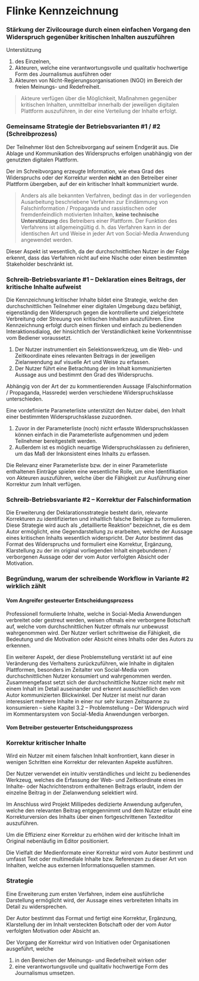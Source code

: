 # Flinke Kennzeichnung

### Stärkung der Zivilcourage durch einen einfachen Vorgang den Widerspruch gegenüber kritischen Inhalten auszuführen

Unterstützung

1. des Einzelnen,
2. Akteuren, welche eine verantwortungsvolle und qualitativ hochwertige Form des
   Journalismus ausführen oder
3. Akteuren von Nicht-Regierungsorganisationen (NGO) im Bereich der freien
   Meinungs- und Redefreiheit.

> Akteure verfügen über die Möglichkeit, Maßnahmen gegenüber kritischen
> Inhalten, unmittelbar innerhalb der jeweiligen digitalen Plattform
> auszuführen, in der eine Verteilung der Inhalte erfolgt.

### Gemeinsame Strategie der Betriebsvarianten #1 / #2 (Schreibprozess)

Der Teilnehmer löst den Schreibvorgang auf seinem Endgerät aus. Die Ablage und
Kommunikation des Widerspruchs erfolgen unabhängig von der genutzten digitalen
Plattform.

Der im Schreibvorgang erzeugte Information, wie etwa Grad des Widerspruchs oder
der Korrektur werden **nicht** an den Betreiber einer Plattform übergeben, auf
der ein kritischer Inhalt kommuniziert wurde.

> Anders als alle bekannten Verfahren, bedingt das in der vorliegenden
> Ausarbeitung beschriebene Verfahren zur Eindämmung von Falschinformation /
> Propaganda und rassistischen oder fremdenfeindlich motivierten Inhalten,
> **keine technische Unterstützung** des Betreibers einer Plattform. Der
> Funktion des Verfahrens ist allgemeingültig d. h. das Verfahren kann in der
> identischen Art und Weise in jeder Art von Social-Media Anwendung angewendet
> werden.

Dieser Aspekt ist wesentlich, da der durchschnittlichen Nutzer in der Folge
erkennt, dass das Verfahren nicht auf eine Nische oder einen bestimmten
Stakeholder beschränkt ist.

### Schreib-Betriebsvariante #1 – Deklaration eines Beitrags, der kritische Inhalte aufweist

Die Kennzeichnung kritischer Inhalte bildet eine Strategie, welche den
durchschnittlichen Teilnehmer einer digitalen Umgebung dazu befähigt,
eigenständig den Widerspruch gegen die kontrollierte und zielgerichtete
Verbreitung oder Streuung von kritischen Inhalten auszuführen. Eine
Kennzeichnung erfolgt durch einen flinken und einfach zu bedienenden
Interaktionsdialog, der hinsichtlich der Verständlichkeit keine Vorkenntnisse
vom Bediener voraussetzt.

1. Der Nutzer instrumentiert ein Selektionswerkzeug, um die Web- und
   Zeitkoordinate eines relevanten Beitrags in der jeweiligen Zielanwendung auf
   visuelle Art und Weise zu erfassen.
2. Der Nutzer führt eine Betrachtung der im Inhalt kommunizierten Aussage aus
   und bestimmt den Grad des Widerspruchs.

Abhängig von der Art der zu kommentierenden Aussage (Falschinformation /
Propaganda, Hassrede) werden verschiedene Widerspruchsklasse unterschieden.

Eine vordefinierte Parameterliste unterstützt den Nutzer dabei, den Inhalt einer
bestimmten Widerspruchsklasse zuzuordnen.

1. Zuvor in der Parameterliste (noch) nicht erfasste Widerspruchsklassen können
   einfach in die Parameterliste aufgenommen und jedem Teilnehmer bereitgestellt
   werden.
2. Außerdem ist es möglich neuartige Widerspruchsklassen zu definieren, um das
   Maß der Inkonsistent eines Inhalts zu erfassen.

Die Relevanz einer Parameterliste bzw. der in einer Parameterliste enthaltenen
Einträge spielen eine wesentliche Rolle, um eine Identifikation von Akteuren
auszuführen, welche über die Fähigkeit zur Ausführung einer Korrektur zum Inhalt
verfügen.

### Schreib-Betriebsvariante #2 – Korrektur der Falschinformation

Die Erweiterung der Deklarationsstrategie besteht darin, relevante Korrekturen
zu identifizierten und inhaltlich falsche Beiträge zu formulieren. Diese
Strategie wird auch als „detaillierte Reaktion“ bezeichnet, die es dem Autor
ermöglicht, eine Gegendarstellung zu erarbeiten, welche der Aussage eines
kritischen Inhalts wesentlich widerspricht. Der Autor bestimmt das Format des
Widerspruchs und formuliert eine Korrektur, Ergänzung, Klarstellung zu der im
original vorliegenden Inhalt eingebundenen / verborgenen Aussage oder der vom
Autor verfolgten Absicht oder Motivation.

### Begründung, warum der schreibende Workflow in Variante #2 wirklich zählt

#### Vom Angreifer gesteuerter Entscheidungsprozess

Professionell formulierte Inhalte, welche in Social-Media Anwendungen verbreitet
oder gestreut werden, weisen oftmals eine verborgene Botschaft auf, welche vom
durchschnittlichen Nutzer oftmals nur unbewusst wahrgenommen wird. Der Nutzer
verliert schrittweise die Fähigkeit, die Bedeutung und die Motivation oder
Absicht eines Inhalts oder des Autors zu erkennen.

Ein weiterer Aspekt, der diese Problemstellung verstärkt ist auf eine
Veränderung des Verhaltens zurückzuführen, wie Inhalte in digitalen Plattformen,
besonders im Zeitalter von Social-Media vom durchschnittlichen Nutzer konsumiert
und wahrgenommen werden. Zusammengefasst setzt sich der durchschnittliche Nutzer
nicht mehr mit einem Inhalt im Detail auseinander und erkennt ausschließlich den
vom Autor kommunizierten Blickwinkel. Der Nutzer ist meist nur daran
interessiert mehrere Inhalte in einer nur sehr kurzen Zeitspanne zu konsumieren
– siehe Kapitel 3.2 – Problemstellung – Der Widerspruch wird im Kommentarsystem
von Social-Media Anwendungen verborgen.

#### Vom Betreiber gesteuerter Entscheidungsprozess

### Korrektur kritischer Inhalte

Wird ein Nutzer mit einem falschen Inhalt konfrontiert, kann dieser in wenigen
Schritten eine Korrektur der relevanten Aspekte ausführen.

Der Nutzer verwendet ein intuitiv verständliches und leicht zu bedienendes
Werkzeug, welches die Erfassung der Web- und Zeitkoordinate eines im Inhalte-
oder Nachrichtenstrom enthaltenen Beitrags erlaubt, indem der einzelne Beitrag
in der Zielanwendung selektiert wird.

Im Anschluss wird Projekt Millipedes dedizierte Anwendung aufgerufen, welche den
relevanten Beitrag entgegennimmt und dem Nutzer erlaubt eine Korrekturversion
des Inhalts über einen fortgeschrittenen Texteditor auszuführen.

Um die Effizienz einer Korrektur zu erhöhen wird der kritische Inhalt im
Original nebenläufig im Editor positioniert.

Die Vielfalt der Medienformate einer Korrektur wird vom Autor bestimmt und
umfasst Text oder multimediale Inhalte bzw. Referenzen zu dieser Art von
Inhalten, welche aus externen Informationsquellen stammen.

### Strategie

Eine Erweiterung zum ersten Verfahren, indem eine ausführliche Darstellung
ermöglicht wird, der Aussage eines verbreiteten Inhalts im Detail zu
widersprechen.

Der Autor bestimmt das Format und fertigt eine Korrektur, Ergänzung,
Klarstellung der im Inhalt versteckten Botschaft oder der vom Autor verfolgten
Motivation oder Absicht an.

Der Vorgang der Korrektur wird von Initiativen oder Organisationen ausgeführt,
welche

1. in den Bereichen der Meinungs- und Redefreiheit wirken oder
2. eine verantwortungsvolle und qualitativ hochwertige Form des Journalismus
   umsetzen.
